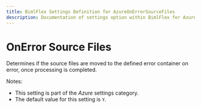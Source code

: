 ```yaml
---
title: BimlFlex Settings Definition for AzureOnErrorSourceFiles
description: Documentation of settings option within BimlFlex for AzureOnErrorSourceFiles
---
```

<head>
  <meta name="varigenceProduct" content="BimlFlex"></meta>
  <meta name="varigenceArticleType" content="Reference"></meta>
</head>

# OnError Source Files

Determines if the source files are moved to the defined error container on error, once processing is completed.

Notes:

* This setting is part of the *Azure* settings category.
* The default value for this setting is `Y`.
